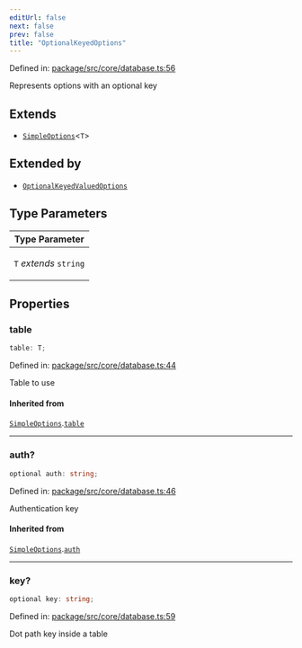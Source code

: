 ```yaml
---
editUrl: false
next: false
prev: false
title: "OptionalKeyedOptions"
---
```


Defined in: [package/src/core/database.ts:56](https://github.com/KingsBeCattz/ezdd/blob/0f600ba185b426f1ed870030a52eb2b1640838c6/package/src/core/database.ts#L56)

Represents options with an optional key

## Extends

- [`SimpleOptions`](/ezdb/reference/interfaces/simpleoptions/)\<`T`\>

## Extended by

- [`OptionalKeyedValuedOptions`](/ezdb/reference/interfaces/optionalkeyedvaluedoptions/)

## Type Parameters

<table>
<thead>
<tr>
<th>Type Parameter</th>
</tr>
</thead>
<tbody>
<tr>
<td>

`T` *extends* `string`

</td>
</tr>
</tbody>
</table>

## Properties

### table

```ts
table: T;
```

Defined in: [package/src/core/database.ts:44](https://github.com/KingsBeCattz/ezdd/blob/0f600ba185b426f1ed870030a52eb2b1640838c6/package/src/core/database.ts#L44)

Table to use

#### Inherited from

[`SimpleOptions`](/ezdb/reference/interfaces/simpleoptions/).[`table`](/ezdb/reference/interfaces/simpleoptions/#table)

***

### auth?

```ts
optional auth: string;
```

Defined in: [package/src/core/database.ts:46](https://github.com/KingsBeCattz/ezdd/blob/0f600ba185b426f1ed870030a52eb2b1640838c6/package/src/core/database.ts#L46)

Authentication key

#### Inherited from

[`SimpleOptions`](/ezdb/reference/interfaces/simpleoptions/).[`auth`](/ezdb/reference/interfaces/simpleoptions/#auth)

***

### key?

```ts
optional key: string;
```

Defined in: [package/src/core/database.ts:59](https://github.com/KingsBeCattz/ezdd/blob/0f600ba185b426f1ed870030a52eb2b1640838c6/package/src/core/database.ts#L59)

Dot path key inside a table
